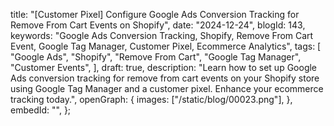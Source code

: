   title:
    "[Customer Pixel] Configure Google Ads Conversion Tracking for Remove From Cart Events on Shopify",
  date: "2024-12-24",
  blogId: 143,
  keywords:
    "Google Ads Conversion Tracking, Shopify, Remove From Cart Event, Google Tag Manager, Customer Pixel, Ecommerce Analytics",
  tags: [
    "Google Ads",
    "Shopify",
    "Remove From Cart",
    "Google Tag Manager",
    "Customer Events",
  ],
  draft: true,
  description:
    "Learn how to set up Google Ads conversion tracking for remove from cart events on your Shopify store using Google Tag Manager and a customer pixel. Enhance your ecommerce tracking today.",
  openGraph: {
    images: ["/static/blog/00023.png"],
  },
  embedId: "",
};

<DataLayerCodeBlock fileName="remove_from_cart.js" />
